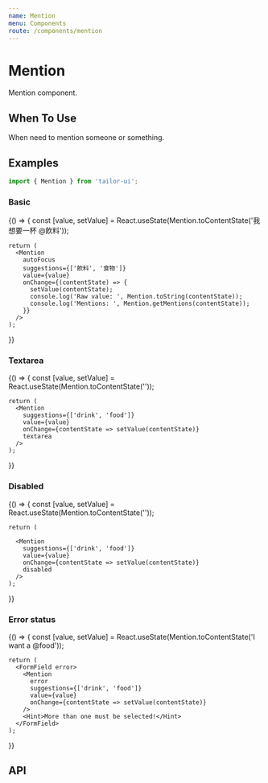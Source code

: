 ```yaml
---
name: Mention
menu: Components
route: /components/mention
---
```



# Mention

Mention component.

## When To Use

When need to mention someone or something.

## Examples

```js
import { Mention } from 'tailor-ui';
```

### Basic

<Playground>
  {() => {
    const [value, setValue] = React.useState(Mention.toContentState('我想要一杯 @飲料'));

    return (
      <Mention
        autoFocus
        suggestions={['飲料', '食物']}
        value={value}
        onChange={(contentState) => {
          setValue(contentState);
          console.log('Raw value: ', Mention.toString(contentState));
          console.log('Mentions: ', Mention.getMentions(contentState));
        }}
      />
    );

}}

</Playground>

### Textarea

<Playground>
  {() => {
    const [value, setValue] = React.useState(Mention.toContentState(''));

    return (
      <Mention
        suggestions={['drink', 'food']}
        value={value}
        onChange={contentState => setValue(contentState)}
        textarea
      />
    );

}}

</Playground>

### Disabled

<Playground>
  {() => {
    const [value, setValue] = React.useState(Mention.toContentState(''));

    return (

      <Mention
        suggestions={['drink', 'food']}
        value={value}
        onChange={contentState => setValue(contentState)}
        disabled
      />
    );

}}

</Playground>

### Error status

<Playground>
  {() => {
    const [value, setValue] = React.useState(Mention.toContentState('I want a @food'));

    return (
      <FormField error>
        <Mention
          error
          suggestions={['drink', 'food']}
          value={value}
          onChange={contentState => setValue(contentState)}
        />
        <Hint>More than one must be selected!</Hint>
      </FormField>
    );

}}

</Playground>

## API

<PropsTable of={Mention} />
